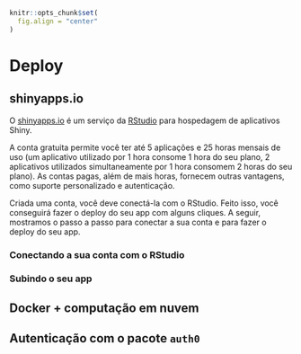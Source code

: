 ```r
knitr::opts_chunk$set(
  fig.align = "center"
)
```

# Deploy

## shinyapps.io

O [shinyapps.io](https://www.shinyapps.io/) é um serviço da [RStudio](https://rstudio.com/) para hospedagem de aplicativos Shiny.

A conta gratuita permite você ter até 5 aplicações e 25 horas mensais de uso (um aplicativo utilizado por 1 hora consome 1 hora do seu plano, 2 aplicativos utilizados simultaneamente por 1 hora consomem 2 horas do seu plano). As contas pagas, além de mais horas, fornecem outras vantagens, como suporte personalizado e autenticação.

Criada uma conta, você deve conectá-la com o RStudio. Feito isso, você conseguirá fazer o deploy do seu app com alguns cliques. A seguir, mostramos o passo a passo para conectar a sua conta e para fazer o deploy do seu app.

### Conectando a sua conta com o RStudio

### Subindo o seu app

## Docker + computação em nuvem

## Autenticação com o pacote `auth0`

